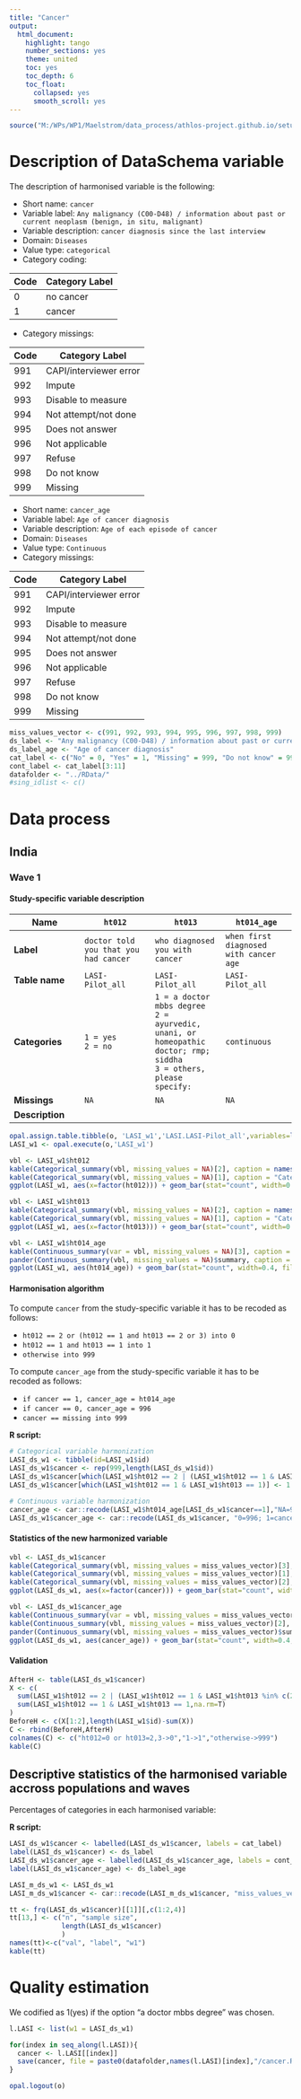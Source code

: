 ```yaml
---
title: "Cancer"
output:
  html_document:
    highlight: tango
    number_sections: yes
    theme: united
    toc: yes
    toc_depth: 6
    toc_float:
      collapsed: yes
      smooth_scroll: yes
---
```


<!-- ########################################################## --> 
<!-- # Installation, loading packages -->
```r
source("M:/WPs/WP1/Maelstrom/data_process/athlos-project.github.io/setup_iago.r")
```
<!-- ########################################################## --> 




# Description of DataSchema variable

The description of harmonised variable is the following:

* Short name: `cancer`
* Variable label: `Any malignancy (C00-D48) / information about past or current neoplasm (benign, in situ, malignant)`
* Variable description: `cancer diagnosis since the last interview`
* Domain: `Diseases`
* Value type: `categorical`
* Category coding:

**Code** | **Category Label**
-------- | ------------------
0        | no cancer
1        | cancer

* Category missings: 

**Code** | **Category Label**
----| ------------------
991 | CAPI/interviewer error
992 | Impute
993 | Disable to measure
994 | Not attempt/not done
995 | Does not answer
996 | Not applicable
997 | Refuse
998 | Do not know
999 | Missing

* Short name: `cancer_age`
* Variable label: `Age of cancer diagnosis`
* Variable description: `Age of each episode of cancer`
* Domain: `Diseases`
* Value type: `Continuous`
* Category missings: 

**Code** | **Category Label**
----| ------------------
991 | CAPI/interviewer error
992 | Impute
993 | Disable to measure
994 | Not attempt/not done
995 | Does not answer
996 | Not applicable
997 | Refuse
998 | Do not know
999 | Missing


<!-- ########################################################## --> 
<!-- # Global variables -->
```r
miss_values_vector <- c(991, 992, 993, 994, 995, 996, 997, 998, 999)
ds_label <- "Any malignancy (C00-D48) / information about past or current neoplasm (benign, in situ, malignant)"
ds_label_age <- "Age of cancer diagnosis"
cat_label <- c("No" = 0, "Yes" = 1, "Missing" = 999, "Do not know" = 998, "Refuse" = 997, "Not applicable" = 996, "Does not answer" = 995, "Not attempt not done" = 994, "Disable to measure" = 993, "Impute" = 992, "CAPI interviewer error" = 991)
cont_label <- cat_label[3:11]
datafolder <- "../RData/"
#sing_idlist <- c()
```
<!-- ########################################################## --> 



# Data process



## India


### Wave 1


#### Study-specific variable description



| **Name** | `ht012` |`ht013`|`ht014_age`|
|-|-|-|-|
| **Label** | `doctor told you that you had cancer`|`who diagnosed you with cancer`|`when first diagnosed with cancer age`|
| **Table name**  | `LASI-Pilot_all`| `LASI-Pilot_all`|`LASI-Pilot_all`|
| **Categories** | `1 = yes`<br/>`2 = no` |`1 = a doctor mbbs degree`<br/>`2 = ayurvedic, unani, or homeopathic doctor; rmp; siddha`<br/>`3 = others, please specify:`|`continuous`|
| **Missings** | `NA` | `NA` | `NA` |
| **Description** |  |  |  |

```r

opal.assign.table.tibble(o, 'LASI_w1','LASI.LASI-Pilot_all',variables=list('ht012','ht013','ht014_age'), missings = T)
LASI_w1 <- opal.execute(o,'LASI_w1')

```

```r

vbl <- LASI_w1$ht012
kable(Categorical_summary(vbl, missing_values = NA)[2], caption = names(LASI_w1)[2])
kable(Categorical_summary(vbl, missing_values = NA)[1], caption = "Category")
ggplot(LASI_w1, aes(x=factor(ht012))) + geom_bar(stat="count", width=0.4, fill="steelblue") + xlab(label(vbl)) + ylab("Frequency")

vbl <- LASI_w1$ht013
kable(Categorical_summary(vbl, missing_values = NA)[2], caption = names(LASI_w1)[3])
kable(Categorical_summary(vbl, missing_values = NA)[1], caption = "Category")
ggplot(LASI_w1, aes(x=factor(ht013))) + geom_bar(stat="count", width=0.4, fill="steelblue") + xlab(label(vbl)) + ylab("Frequency")

vbl <- LASI_w1$ht014_age
kable(Continuous_summary(var = vbl, missing_values = NA)[3], caption = names(LASI_w1)[4])
pander(Continuous_summary(vbl, missing_values = NA)$summary, caption = "Summary")
ggplot(LASI_w1, aes(ht014_age)) + geom_bar(stat="count", width=0.4, fill="steelblue") + xlab(label(vbl)) + ylab("Frequency")+xlim(30,80)

```


#### Harmonisation algorithm

To compute `cancer` from the study-specific variable it has to be recoded as follows:

* `ht012 == 2 or (ht012 == 1 and ht013 == 2 or 3) into 0`
* `ht012 == 1 and ht013 == 1 into 1`
* `otherwise into 999`

To compute `cancer_age` from the study-specific variable it has to be recoded as follows:

* `if cancer == 1, cancer_age = ht014_age`
* `if cancer == 0, cancer_age = 996`
* `cancer == missing into 999`

**R script:**

```r

# Categorical variable harmonization
LASI_ds_w1 <- tibble(id=LASI_w1$id)
LASI_ds_w1$cancer <- rep(999,length(LASI_ds_w1$id))
LASI_ds_w1$cancer[which(LASI_w1$ht012 == 2 | (LASI_w1$ht012 == 1 & LASI_w1$ht013 %in% c(2,3)))] <- 0
LASI_ds_w1$cancer[which(LASI_w1$ht012 == 1 & LASI_w1$ht013 == 1)] <- 1

# Continuous variable harmonization
cancer_age <- car::recode(LASI_w1$ht014_age[LASI_ds_w1$cancer==1],"NA=999")
LASI_ds_w1$cancer_age <- car::recode(LASI_ds_w1$cancer, "0=996; 1=cancer_age")

```


#### Statistics of the new harmonized variable

```r

vbl <- LASI_ds_w1$cancer
kable(Categorical_summary(vbl, missing_values = miss_values_vector)[3], caption = ds_label)
kable(Categorical_summary(vbl, missing_values = miss_values_vector)[1], caption = "Category")
kable(Categorical_summary(vbl, missing_values = miss_values_vector)[2], caption = "Type of missing")
ggplot(LASI_ds_w1, aes(x=factor(cancer))) + geom_bar(stat="count", width=0.4, fill="steelblue") + xlab(ds_label) + ylab("Frequency")

vbl <- LASI_ds_w1$cancer_age
kable(Continuous_summary(var = vbl, missing_values = miss_values_vector)[3], caption = ds_label_age)
kable(Continuous_summary(vbl, missing_values = miss_values_vector)[2], caption = "Values")
pander(Continuous_summary(vbl, missing_values = miss_values_vector)$summary, caption = "Summary")
ggplot(LASI_ds_w1, aes(cancer_age)) + geom_bar(stat="count", width=0.4, fill="steelblue") + xlab(ds_label_age) + ylab("Frequency")+xlim(45,60)

```


#### Validation

```r

AfterH <- table(LASI_ds_w1$cancer)
X <- c(
  sum(LASI_w1$ht012 == 2 | (LASI_w1$ht012 == 1 & LASI_w1$ht013 %in% c(2,3)),na.rm=T),
  sum(LASI_w1$ht012 == 1 & LASI_w1$ht013 == 1,na.rm=T)
)
BeforeH <- c(X[1:2],length(LASI_w1$id)-sum(X))
C <- rbind(BeforeH,AfterH)
colnames(C) <- c("ht012=0 or ht013=2,3->0","1->1","otherwise->999")
kable(C)

```






## Descriptive statistics of the harmonised variable accross populations and waves

Percentages of categories in each harmonised variable:


**R script:**

```r
LASI_ds_w1$cancer <- labelled(LASI_ds_w1$cancer, labels = cat_label)
label(LASI_ds_w1$cancer) <- ds_label
LASI_ds_w1$cancer_age <- labelled(LASI_ds_w1$cancer_age, labels = cont_label)
label(LASI_ds_w1$cancer_age) <- ds_label_age

LASI_m_ds_w1 <- LASI_ds_w1
LASI_m_ds_w1$cancer <- car::recode(LASI_m_ds_w1$cancer, "miss_values_vector=NA")

tt <- frq(LASI_ds_w1$cancer)[[1]][,c(1:2,4)]
tt[13,] <- c("n", "sample size", 
             length(LASI_ds_w1$cancer)
             )
names(tt)<-c("val", "label", "w1")
kable(tt)

```



# Quality estimation

We codified as 1(yes) if the option "a doctor mbbs degree" was chosen.

<!-- ########################################################## --> 
<!-- # Save -->
```r

l.LASI <- list(w1 = LASI_ds_w1)

for(index in seq_along(l.LASI)){
  cancer <- l.LASI[[index]]
  save(cancer, file = paste0(datafolder,names(l.LASI)[index],"/cancer.RData"))
}

```
<!-- ########################################################## --> 






<!-- ########################################################## -->
<!--- # Close OPAL R Session -->
```r
opal.logout(o)
```





